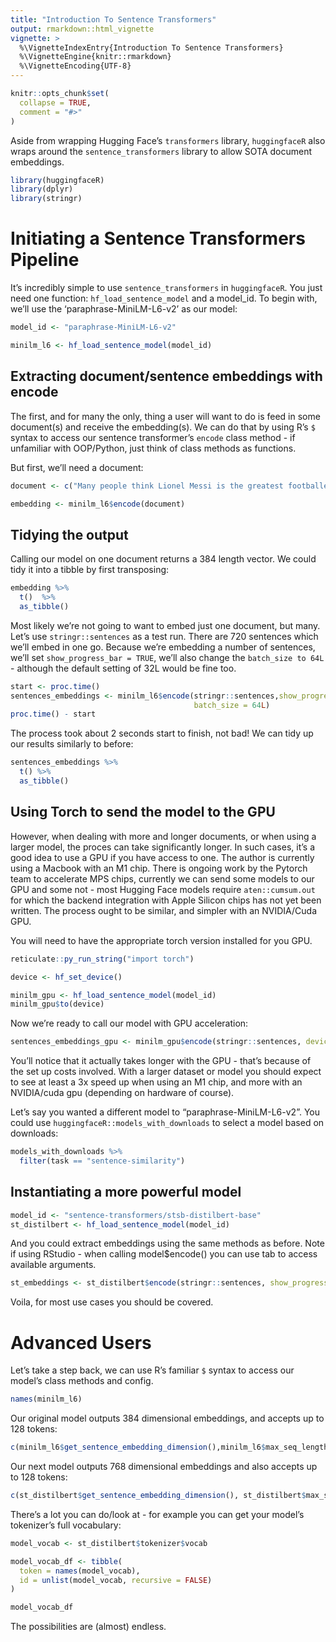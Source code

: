 ```yaml
---
title: "Introduction To Sentence Transformers"
output: rmarkdown::html_vignette
vignette: >
  %\VignetteIndexEntry{Introduction To Sentence Transformers}
  %\VignetteEngine{knitr::rmarkdown}
  %\VignetteEncoding{UTF-8}
---
```


```r
knitr::opts_chunk$set(
  collapse = TRUE,
  comment = "#>"
)
```

Aside from wrapping Hugging Face's `transformers` library, `huggingfaceR` also wraps around the `sentence_transformers` library to allow SOTA document embeddings.

```r
library(huggingfaceR)
library(dplyr)
library(stringr)
```

# Initiating a Sentence Transformers Pipeline

It's incredibly simple to use `sentence_transformers` in `huggingfaceR`. You just need one function: `hf_load_sentence_model` and a model_id. To begin with, we'll use the 'paraphrase-MiniLM-L6-v2' as our model:

```r
model_id <- "paraphrase-MiniLM-L6-v2"

minilm_l6 <- hf_load_sentence_model(model_id)
```

## Extracting document/sentence embeddings with encode

The first, and for many the only, thing a user will want to do is feed in some document(s) and receive the embedding(s). We can do that by using R's `$` syntax to access our sentence transformer's `encode` class method - if unfamiliar with OOP/Python, just think of class methods as functions.

But first, we'll need a document:

```r
document <- c("Many people think Lionel Messi is the greatest footballer to have ever played the Beautiful Game.")

embedding <- minilm_l6$encode(document)
```

## Tidying the output

Calling our model on one document returns a 384 length vector. We could tidy it into a tibble by first transposing:

```r
embedding %>%
  t()  %>%
  as_tibble()
```

Most likely we're not going to want to embed just one document, but many. Let's use `stringr::sentences` as a test run. There are 720 sentences which we'll embed in one go. Because we're embedding a number of sentences, we'll set `show_progress_bar = TRUE`, we'll also change the `batch_size to 64L` - although the default setting of 32L would be fine too.

```r
start <- proc.time()
sentences_embeddings <- minilm_l6$encode(stringr::sentences,show_progress_bar = TRUE,
                                         batch_size = 64L)
proc.time() - start


```

The process took about 2 seconds start to finish, not bad! We can tidy up our results similarly to before:

```r
sentences_embeddings %>%
  t() %>%
  as_tibble()
```

## Using Torch to send the model to the GPU

However, when dealing with more and longer documents, or when using a larger model, the proces can take significantly longer. In such cases, it's a good idea to use a GPU if you have access to one. The author is currently using a Macbook with an M1 chip. There is ongoing work by the Pytorch team to accelerate MPS chips, currently we can send some models to our GPU and some not - most Hugging Face models require `aten::cumsum.out` for which the backend integration with Apple Silicon chips has not yet been written. The process ought to be similar, and simpler with an NVIDIA/Cuda GPU.

You will need to have the appropriate torch version installed for you GPU.

```r
reticulate::py_run_string("import torch")

device <- hf_set_device()

minilm_gpu <- hf_load_sentence_model(model_id)
minilm_gpu$to(device)
```

Now we're ready to call our model with GPU acceleration:

```r
sentences_embeddings_gpu <- minilm_gpu$encode(stringr::sentences, device = device, show_progress_bar = TRUE, batch_size = 64L)
```

You'll notice that it actually takes longer with the GPU - that's because of the set up costs involved. With a larger dataset or model you should expect to see at least a 3x speed up when using an M1 chip, and more with an NVIDIA/cuda gpu (depending on hardware of course).

Let's say you wanted a different model to "paraphrase-MiniLM-L6-v2". You could use `huggingfaceR::models_with_downloads` to select a model based on downloads:

```r
models_with_downloads %>%
  filter(task == "sentence-similarity")
```

## Instantiating a more powerful model

```r
model_id <- "sentence-transformers/stsb-distilbert-base"
st_distilbert <- hf_load_sentence_model(model_id)
```

And you could extract embeddings using the same methods as before. Note if using RStudio - when calling model\$encode() you can use tab to access available arguments.

```r
st_embeddings <- st_distilbert$encode(stringr::sentences, show_progress_bar = TRUE)

```

Voila, for most use cases you should be covered.

# Advanced Users

Let's take a step back, we can use R's familiar `$` syntax to access our model's class methods and config.

```r
names(minilm_l6)
```

Our original model outputs 384 dimensional embeddings, and accepts up to 128 tokens:

```r
c(minilm_l6$get_sentence_embedding_dimension(),minilm_l6$max_seq_length)
```

Our next model outputs 768 dimensional embeddings and also accepts up to 128 tokens:

```r
c(st_distilbert$get_sentence_embedding_dimension(), st_distilbert$max_seq_length)
```

There's a lot you can do/look at - for example you can get your model's tokenizer's full vocabulary:

```r
model_vocab <- st_distilbert$tokenizer$vocab

model_vocab_df <- tibble(
  token = names(model_vocab),
  id = unlist(model_vocab, recursive = FALSE)
)

model_vocab_df
```

The possibilities are (almost) endless.
